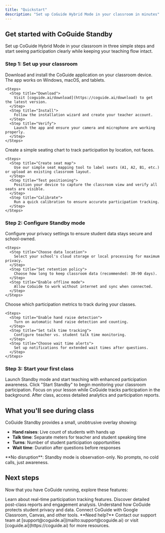 ```yaml
---
title: "Quickstart"
description: "Set up CoGuide Hybrid Mode in your classroom in minutes"
---
```


## Get started with CoGuide Standby

Set up CoGuide Hybrid Mode in your classroom in three simple steps and start seeing participation clearly while keeping your teaching flow intact.

### Step 1: Set up your classroom

<AccordionGroup>
  <Accordion icon="video" title="Install CoGuide app">
    Download and install the CoGuide application on your classroom device. The app works on Windows, macOS, and tablets.
    
    <Steps>
      <Step title="Download">
        Visit [coguide.ai/download](https://coguide.ai/download) to get the latest version.
      </Step>
      <Step title="Install">
        Follow the installation wizard and create your teacher account.
      </Step>
      <Step title="Verify">
        Launch the app and ensure your camera and microphone are working properly.
      </Step>
    </Steps>
  </Accordion>
  <Accordion icon="map" title="Upload your seat map">
    Create a simple seating chart to track participation by location, not faces.

    <Steps>
      <Step title="Create seat map">
        Use our simple seat mapping tool to label seats (A1, A2, B1, etc.) or upload an existing classroom layout.
      </Step>
      <Step title="Test positioning">
        Position your device to capture the classroom view and verify all seats are visible.
      </Step>
      <Step title="Calibrate">
        Run a quick calibration to ensure accurate participation tracking.
      </Step>
    </Steps>
  </Accordion>
</AccordionGroup>

### Step 2: Configure Standby mode

<AccordionGroup>
  <Accordion icon="shield" title="Set privacy preferences">
    Configure your privacy settings to ensure student data stays secure and school-owned.

    <Steps>
      <Step title="Choose data location">
        Select your school's cloud storage or local processing for maximum privacy.
      </Step>
      <Step title="Set retention policy">
        Choose how long to keep classroom data (recommended: 30-90 days).
      </Step>
      <Step title="Enable offline mode">
        Allow CoGuide to work without internet and sync when connected.
      </Step>
    </Steps>
  </Accordion>
  <Accordion icon="sliders" title="Customize tracking features">
    Choose which participation metrics to track during your classes.

    <Steps>
      <Step title="Enable hand raise detection">
        Turn on automatic hand raise detection and counting.
      </Step>
      <Step title="Set talk time tracking">
        Configure teacher vs. student talk time monitoring.
      </Step>
      <Step title="Choose wait time alerts">
        Set up notifications for extended wait times after questions.
      </Step>
    </Steps>
  </Accordion>
</AccordionGroup>

### Step 3: Start your first class

<Accordion icon="play" title="Begin monitoring">
  Launch Standby mode and start teaching with enhanced participation awareness.

  <Steps>
    <Step title="Start recording">
      Click "Start Standby" to begin monitoring your classroom participation.
    </Step>
    <Step title="Teach normally">
      Focus on your lesson while CoGuide tracks participation in the background.
    </Step>
    <Step title="Review insights">
      After class, access detailed analytics and participation reports.
    </Step>
  </Steps>
</Accordion>

## What you'll see during class

CoGuide Standby provides a small, unobtrusive overlay showing:

- **Hand raises**: Live count of students with hands up
- **Talk time**: Separate meters for teacher and student speaking time
- **Turns**: Number of student participation opportunities
- **Wait time**: Duration after questions before responses

<Note>
  **No disruption**: Standby mode is observation-only. No prompts, no cold calls, just awareness.
</Note>

## Next steps

Now that you have CoGuide running, explore these features:

<CardGroup cols={2}>

<Card title="Live monitoring" icon="eye" href="/hybrid-mode/live-monitoring">
  Learn about real-time participation tracking features.
</Card>

<Card title="Analytics insights" icon="chart-line" href="/analytics-insights">
  Discover detailed post-class reports and engagement analysis.
</Card>

<Card title="Privacy & security" icon="shield" href="/privacy-security">
  Understand how CoGuide protects student privacy and data.
</Card>

<Card title="Integrations" icon="plug" href="/integrations">
  Connect CoGuide with Google Classroom, Canvas, and other tools.
</Card>

</CardGroup>

<Note>
  **Need help?** Contact our support team at [support@coguide.ai](mailto:support@coguide.ai) or visit [coguide.ai](https://coguide.ai) for more resources.
</Note>

